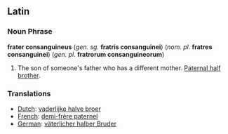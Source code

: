 ==Latin==

===Noun Phrase===
'''frater consanguineus'''
(''gen. sg.'' '''fratris consanguinei''')
(''nom. pl.'' '''fratres consanguinei''')
(''gen. pl.'' '''fratrorum consanguineorum''')

#The son of someone's father who has a different mother. [[Paternal half brother]].

===Translations===
*[[Dutch]]:  [[vaderlijke halve broer]]
*[[French]]: [[demi-frère paternel]]
*[[German]]: [[väterlicher halber Bruder]]